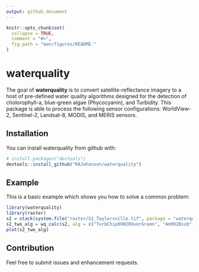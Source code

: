 ```yaml
---
output: github_document
---
```


<!-- README.md is generated from README.Rmd. Please edit that file -->

```r
knitr::opts_chunk$set(
  collapse = TRUE,
  comment = "#>",
  fig.path = "man/figures/README-"
)
```

# waterquality

The goal of **waterquality** is to convert satellite-reflectance imagery to a host of pre-defined water quality algorithms designed for the detection of cholorophyll-a, blue-green algae (Phycocyanin), and Turbidity. 
This package is able to process the following sensor configurations: WorldView-2, Sentinel-2, Landsat-8, MODIS, and MERIS sensors.

## Installation

You can install waterquality from github with:

```r
# install.packages("devtools")
devtools::install_github("RAJohansen/waterquality")
```

## Example

This is a basic example which shows you how to solve a common problem:

```r
library(waterquality)
library(raster)
s2 = stack(system.file("raster/S2_Taylorsville.tif", package = "waterquality"))
s2_two_alg = wq_calc(s2, alg = c("TurbChip09NIROverGreen", "Am092Bsub"), sat = "sentinel2")
plot(s2_two_alg)
```

## Contribution

Feel free to submit issues and enhancement requests.
